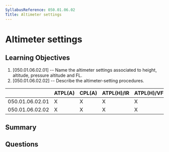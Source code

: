 ```yaml
---
SyllabusReference: 050.01.06.02
Title: Altimeter settings
---
```


# Altimeter settings

## Learning Objectives

1. [050.01.06.02.01] -- Name the altimeter settings associated to height,
   altitude, pressure altitude and FL.
2. [050.01.06.02.02] -- Describe the altimeter-setting procedures.

|                 | ATPL(A) | CPL(A) | ATPL(H)/IR | ATPL(H)/VFR | CPL(H) | IR  | CBIR(A) |
| --------------- | ------- | ------ | ---------- | ----------- | ------ | --- | ------- |
| 050.01.06.02.01 | X       | X      | X          | X           | X      | X   | X       |
| 050.01.06.02.02 | X       | X      | X          | X           | X      | X   | X       |

## Summary

## Questions
